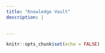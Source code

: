 ```yaml
---
title: "Knowledge Vault"
description: |
  

---
```


```r
knitr::opts_chunk$set(echo = FALSE)
```

